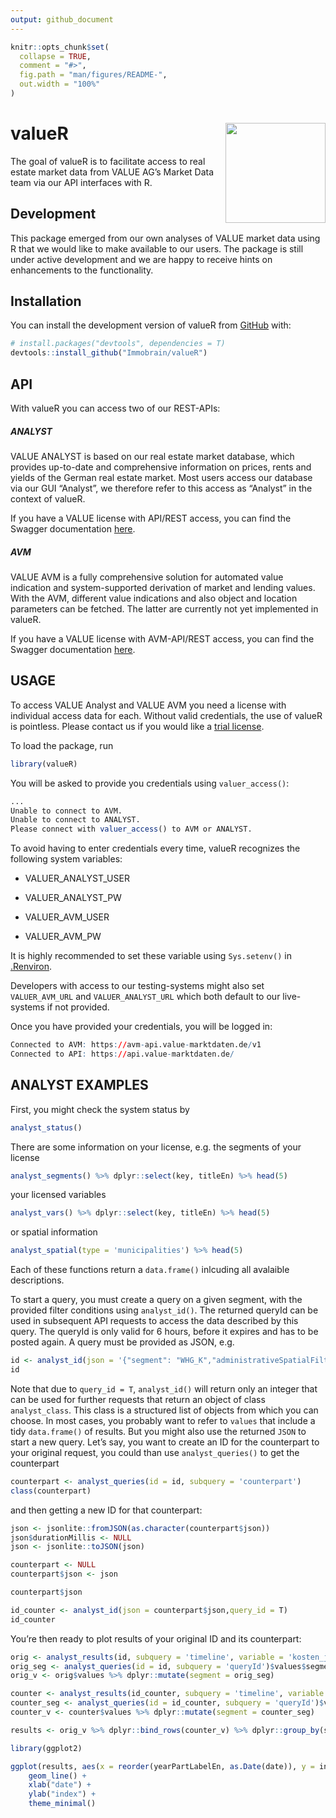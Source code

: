 ```yaml
---
output: github_document
---
```


<!-- README.md is generated from README.Rmd. Please edit that file -->

```r
knitr::opts_chunk$set(
  collapse = TRUE,
  comment = "#>",
  fig.path = "man/figures/README-",
  out.width = "100%"
)
```

# valueR <img src='inst/logo/hex.png' align="right" height="160" />

The goal of valueR is to facilitate access to real estate market data from VALUE AG's Market Data team via our API interfaces with R.

## Development

This package emerged from our own analyses of VALUE market data using R that we would like to make available to our users. The package is still under active development and we are happy to receive hints on enhancements to the functionality.

## Installation

You can install the development version of valueR from [GitHub](https://github.com/) with:

``` r
# install.packages("devtools", dependencies = T)
devtools::install_github("Immobrain/valueR")
```

## API

With valueR you can access two of our REST-APIs:

##### **ANALYST**

VALUE ANALYST is based on our real estate market database, which provides up-to-date and comprehensive information on prices, rents and yields of the German real estate market. Most users access our database via our GUI "Analyst", we therefore refer to this access as "Analyst" in the context of valueR.

If you have a VALUE license with API/REST access, you can find the Swagger documentation [here](https://api.value-marktdaten.de/api-docs/).

##### **AVM**

VALUE AVM is a fully comprehensive solution for automated value indication and system-supported derivation of market and lending values. With the AVM, different value indications and also object and location parameters can be fetched. The latter are currently not yet implemented in valueR.

If you have a VALUE license with AVM-API/REST access, you can find the Swagger documentation [here](https://avm-api.value-marktdaten.de/v1/api-docs/).

## USAGE

To access VALUE Analyst and VALUE AVM you need a license with individual access data for each. Without valid credentials, the use of valueR is pointless. Please contact us if you would like a [trial license](https://www.value-marktdaten.de/en/contact/).

To load the package, run

```r
library(valueR)
```

You will be asked to provide you credentials using `valuer_access()`:

``` r
...
Unable to connect to AVM.
Unable to connect to ANALYST.
Please connect with valuer_access() to AVM or ANALYST.
```

To avoid having to enter credentials every time, valueR recognizes the following system variables:

-   VALUER_ANALYST_USER
-   VALUER_ANALYST_PW

-   VALUER_AVM_USER
-   VALUER_AVM_PW

It is highly recommended to set these variable using `Sys.setenv()` in [.Renviron](https://support.rstudio.com/hc/en-us/articles/360047157094-Managing-R-with-Rprofile-Renviron-Rprofile-site-Renviron-site-rsession-conf-and-repos-conf).

Developers with access to our testing-systems might also set `VALUER_AVM_URL` and `VALUER_ANALYST_URL` which both default to our live-systems if not provided. 

Once you have provided your credentials, you will be logged in:

``` r
Connected to AVM: https://avm-api.value-marktdaten.de/v1
Connected to API: https://api.value-marktdaten.de/
```

## ANALYST EXAMPLES

First, you might check the system status by

```r
analyst_status()
```

There are some information on your license, e.g. the segments of your license

```r
analyst_segments() %>% dplyr::select(key, titleEn) %>% head(5)
```


your licensed variables

```r
analyst_vars() %>% dplyr::select(key, titleEn) %>% head(5)
```

or spatial information

```r
analyst_spatial(type = 'municipalities') %>% head(5)
```

Each of these functions return a `data.frame()` inlcuding all avalaible descriptions. 

To start a query, you must create a query on a given segment, with the provided filter conditions using `analyst_id()`. The returned queryId can be used in subsequent API requests to access the data described by this query. The queryId is only valid for 6 hours, before it expires and has to be posted again. A query must be provided as JSON, e.g.

```r
id <- analyst_id(json = '{"segment": "WHG_K","administrativeSpatialFilter": {"postalCodes": [23558]}}',query_id = T)
id
```

Note that due to `query_id = T`, `analyst_id()` will return only an integer that can be used for further requests that return an object of class `analyst_class`. This class is a structured list of objects from which you can choose. In most cases, you probably want to refer to `values` that include a tidy `data.frame()` of results. But you might also use the returned `JSON` to start a new query. Let's say, you want to create an ID for the counterpart to your original request, you could than use `analyst_queries()` to get the counterpart

```r
counterpart <- analyst_queries(id = id, subquery = 'counterpart')
class(counterpart)

```

and then getting a new ID for that counterpart:

```r

json <- jsonlite::fromJSON(as.character(counterpart$json))
json$durationMillis <- NULL
json <- jsonlite::toJSON(json)

counterpart <- NULL
counterpart$json <- json

```


```r
counterpart$json

id_counter <- analyst_id(json = counterpart$json,query_id = T)
id_counter

```

You're then ready to plot results of your original ID and its counterpart:

```r
orig <- analyst_results(id, subquery = 'timeline', variable = 'kosten_je_flaeche', yearParts = 2) 
orig_seg <- analyst_queries(id = id, subquery = 'queryId')$values$segment
orig_v <- orig$values %>% dplyr::mutate(segment = orig_seg)

counter <- analyst_results(id_counter, subquery = 'timeline', variable = 'kstn_miete_kalt_pqm', yearParts = 2)
counter_seg <- analyst_queries(id = id_counter, subquery = 'queryId')$values$segment
counter_v <- counter$values %>% dplyr::mutate(segment = counter_seg)

results <- orig_v %>% dplyr::bind_rows(counter_v) %>% dplyr::group_by(segment) %>% dplyr::mutate(index = value / value[date == min(date)] * 100)

library(ggplot2)

ggplot(results, aes(x = reorder(yearPartLabelEn, as.Date(date)), y = index, group = segment, color = segment)) +
	geom_line() +
	xlab("date") +
	ylab("index") +
	theme_minimal()



```
